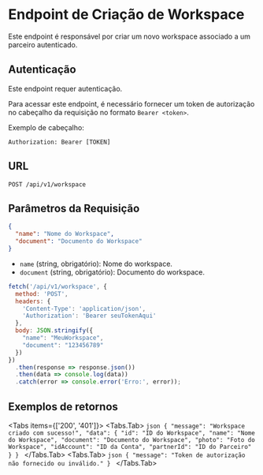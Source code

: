 
# Endpoint de Criação de Workspace

Este endpoint é responsável por criar um novo workspace associado a um parceiro autenticado.

## Autenticação

<Callout emoji="🚨" type="warning">
  Este endpoint requer autenticação.
</Callout>

Para acessar este endpoint, é necessário fornecer um token de autorização no cabeçalho da requisição no formato `Bearer <token>`.

Exemplo de cabeçalho:
```http
Authorization: Bearer [TOKEN]
```

## URL
`POST /api/v1/workspace`

## Parâmetros da Requisição

```json {2, 3}
{
  "name": "Nome do Workspace",
  "document": "Documento do Workspace"
}
```

- `name` (string, obrigatório): Nome do workspace.
- `document` (string, obrigatório): Documento do workspace.


```js collapsed=true copy {5}
fetch('/api/v1/workspace', {
  method: 'POST',
  headers: {
    'Content-Type': 'application/json',
    'Authorization': 'Bearer seuTokenAqui'
  },
  body: JSON.stringify({
    "name": "MeuWorkspace",
    "document": "123456789"
  })
})
  .then(response => response.json())
  .then(data => console.log(data))
  .catch(error => console.error('Erro:', error));
```

## Exemplos de retornos

<Tabs items={['200', '401']}>
  <Tabs.Tab>
    ```json
    {
      "message": "Workspace criado com sucesso!",
      "data": {
        "id": "ID do Workspace",
        "name": "Nome do Workspace",
        "document": "Documento do Workspace",
        "photo": "Foto do Workspace",
        "idAccount": "ID da Conta",
        "partnerId": "ID do Parceiro"
      }
    }
    ```
  </Tabs.Tab>
  <Tabs.Tab>
    ```json
    {
      "message": "Token de autorização não fornecido ou inválido."
    }
    ```
  </Tabs.Tab>
</Tabs>